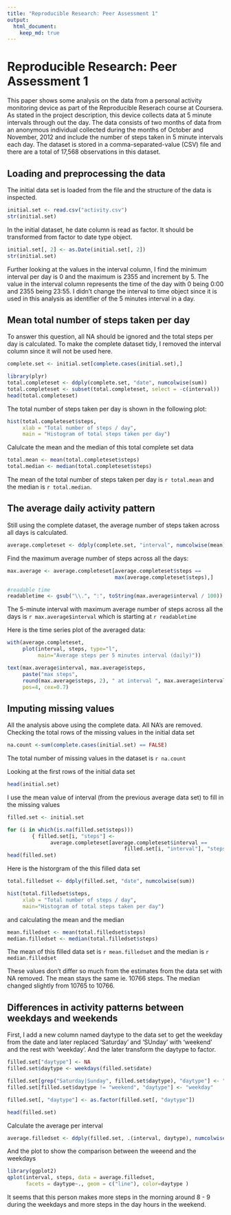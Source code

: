```yaml
---
title: "Reproducible Research: Peer Assessment 1"
output: 
  html_document: 
    keep_md: true
---
```


# Reproducible Research: Peer Assessment 1

This paper shows some analysis on the data from a personal activity monitoring device as part of the Reproducible Reserach course at Coursera. 
As stated in the project description, this device collects data at 5 minute intervals through out the day. The data consists of two months of data from an anonymous individual collected during the months of October and November, 2012 and include the number of steps taken in 5 minute intervals each day. The dataset is stored in a comma-separated-value (CSV) file and there are a total of 17,568 observations in this dataset.


## Loading and preprocessing the data

The initial data set is loaded from the file and the structure of the data is inspected.
```r
initial.set <- read.csv("activity.csv")
str(initial.set)
```

In the initial dataset, he date column is read as factor. It should be transformed from factor to date type object.
```r
initial.set[, 2] <- as.Date(initial.set[, 2])
str(initial.set)
```

Further looking at the values in the interval column, I find the minimum interval per day is 0 and the maximum is 2355 and increment by 5. The value in the interval column represents the time of the day with 0 being 0:00 and 2355 being 23:55. 
I didn't change the interval to time object since it is used in this analysis as identifier of the 5 minutes interval in a day.


## Mean total number of steps taken per day

To answer this question, all NA should be ignored and the total steps per day is calculated. To make the complete dataset tidy, I removed the interval column since it will not be used here.
```r
complete.set <- initial.set[complete.cases(initial.set),]

library(plyr)
total.completeset <- ddply(complete.set, "date", numcolwise(sum))
total.completeset <- subset(total.completeset, select = -c(interval))
head(total.completeset)
```

The total number of steps taken per day is shown in the following plot:
```r
hist(total.completeset$steps, 
     xlab = "Total number of steps / day", 
     main = "Histogram of total steps taken per day")
```

Calulcate the mean and the median of this total complete set data
```r
total.mean <- mean(total.completeset$steps)
total.median <- median(total.completeset$steps)
```
The mean of the total number of steps taken per day is `r total.mean` and the median is `r total.median`.


## The average daily activity pattern

Still using the complete dataset, the average number of steps taken across all days is calculated.
```r
average.completeset <- ddply(complete.set, "interval", numcolwise(mean))
```

Find the maximum average number of steps across all the days:
```r
max.average <- average.completeset[average.completeset$steps == 
                                   max(average.completeset$steps),]

#readable time 
readabletime <- gsub("\\.", ":", toString(max.average$interval / 100))
```
The 5-minute interval with maximum average number of steps across all the days is `r max.average$interval` which is starting at `r readabletime` 

Here is the time series plot of the averaged data:
```r
with(average.completeset, 
     plot(interval, steps, type="l", 
          main="Average steps per 5 minutes interval (daily)"))

text(max.average$interval, max.average$steps, 
     paste("max steps", 
     round(max.average$steps, 2), " at interval ", max.average$interval), 
     pos=4, cex=0.7)
```


## Imputing missing values

All the analysis above using the complete data. All NA's are removed. 
Checking the total rows of the missing values in the initial data set
```r
na.count <-sum(complete.cases(initial.set) == FALSE)
```
The total number of missing values in the dataset is `r na.count`

Looking at the first rows of the initial data set
```r
head(initial.set)
```

I use the mean value of interval (from the previous average data set) to fill in the missing values
```r
filled.set <- initial.set

for (i in which(is.na(filled.set$steps))) 
        { filled.set[i, "steps"] <- 
              average.completeset[average.completeset$interval == 
                                      filled.set[i, "interval"], "steps"]}
head(filled.set)
```

Here is the historgram of the this filled data set
```r
total.filledset <- ddply(filled.set, "date", numcolwise(sum))

hist(total.filledset$steps, 
     xlab = "Total number of steps / day", 
     main="Histogram of total steps taken per day")
```

and calculating the mean and the median
```r
mean.filledset <- mean(total.filledset$steps)
median.filledset <- median(total.filledset$steps)
```
The mean of this filled data set is `r mean.filledset` and the median is `r median.filledset` 

These values don't differ so much from the estimates from the data set with NA removed. The mean stays the same ie. 10766 steps. The median changed slightly from 10765 to 10766.


## Differences in activity patterns between weekdays and weekends

First, I add a new column named daytype to the data set to get the weekday from the date and later replaced 'Saturday' and 'SUnday' with 'weekend' and the rest with 'weekday'. And the later transform the daytype to factor.
```r
filled.set["daytype"] <- NA
filled.set$daytype <- weekdays(filled.set$date)

filled.set[grep("Saturday|Sunday", filled.set$daytype), "daytype"] <- "weekend"
filled.set[filled.set$daytype != "weekend", "daytype"] <- "weekday"

filled.set[, "daytype"] <- as.factor(filled.set[, "daytype"])

head(filled.set)
```

Calculate the average per interval
```r
average.filledset <- ddply(filled.set, .(interval, daytype), numcolwise(mean))
```

And the plot to show the comparison between the weeend and the weekdays
```r
library(ggplot2)
qplot(interval, steps, data = average.filledset, 
      facets = daytype~., geom = c("line"), color=daytype )
```

It seems that this person makes more steps in the morning around 8 - 9 during the weekdays and more steps in the day hours in the weekend.
